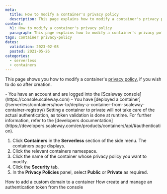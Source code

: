 ```yaml
---
meta:
  title: How to modify a container's privacy policy
  description: This page explains how to modify a container's privacy policy
content:
  h1: How to modify a container's privacy policy
  paragraph: This page explains how to modify a container's privacy policy
tags: container privacy-policy 
dates:
  validation: 2023-02-08
  posted: 2021-05-26
categories:
  - serverless
  - containers
---
```


This page shows you how to modify a container's [privacy policy](/serverless/containers/concepts/#privacy-policy), if you wish to do so after creation.

<Macro id="iam-requirements" />

<Message type="requirement">
  - You have an account and are logged into the [Scaleway console](https://console.scaleway.com)
  - You have [deployed a container](/serverless/containers/how-to/deploy-a-container-from-scaleway-container-registry/)
</Message>

<Message type="note">
  Setting a container to private will not take care of the actual authentication, as token validation is done at runtime. For further information, refer to the [developers documentation](https://developers.scaleway.com/en/products/containers/api/#authentication).
</Message>

1. Click **Containers** in the **Serverless** section of the side menu. The containers page displays.
2. Click the relevant containers namespace. 
3. Click the name of the container whose privacy policy you want to modify.
4. Click the **Security** tab.
5. In the **Privacy Policies** panel, select **Public** or **Private** as required.

<Navigation>
  <PreviousButton to="/serverless/containers/how-to/add-a-custom-domain-to-a-container/">How to add a custom domain to a container</PreviousButton>
  <NextButton to="/serverless/containers/how-to/create-auth-token-from-console/">How create and manage an authentication token from the console</NextButton>
</Navigation>
